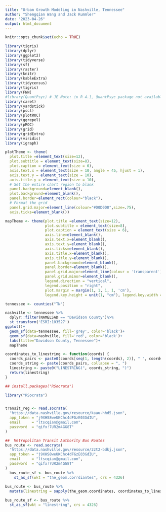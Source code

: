 ```yaml
---
title: "Urban Growth Modeling in Nashville, Tennessee"
author: "Shengqian Wang and Jack Rummler"
date: "2023-04-26"
output: html_document
---
```


```r
knitr::opts_chunk$set(echo = TRUE)

library(tigris)
library(dplyr)
library(ggplot2)
library(tidyverse)
library(sf)
library(raster)
library(knitr)
library(kableExtra)
library(tidycensus)
library(tigris)
library(FNN)
#library(QuantPsyc) # JE Note: in R 4.1, QuantPsyc package not available.
library(caret)
library(yardstick)
library(pscl)
library(plotROC) 
library(ggrepel)
library(pROC)
library(grid)
library(gridExtra)
library(viridis)
library(igraph)

plotTheme <- theme(
  plot.title =element_text(size=12),
  plot.subtitle = element_text(size=8),
  plot.caption = element_text(size = 6),
  axis.text.x = element_text(size = 10, angle = 45, hjust = 1),
  axis.text.y = element_text(size = 10),
  axis.title.y = element_text(size = 10),
  # Set the entire chart region to blank
  panel.background=element_blank(),
  plot.background=element_blank(),
  panel.border=element_rect(colour="black"),
  # Format the grid
  panel.grid.major=element_line(colour="#D0D0D0",size=.75),
  axis.ticks=element_blank())

mapTheme <- theme(plot.title =element_text(size=12),
                  plot.subtitle = element_text(size=8),
                  plot.caption = element_text(size = 6),
                  axis.line=element_blank(),
                  axis.text.x=element_blank(),
                  axis.text.y=element_blank(),
                  axis.ticks=element_blank(),
                  axis.title.x=element_blank(),
                  axis.title.y=element_blank(),
                  panel.background=element_blank(),
                  panel.border=element_blank(),
                  panel.grid.major=element_line(colour = 'transparent'),
                  panel.grid.minor=element_blank(),
                  legend.direction = "vertical", 
                  legend.position = "right",
                  plot.margin = margin(1, 1, 1, 1, 'cm'),
                  legend.key.height = unit(1, "cm"), legend.key.width = unit(0.2, "cm"))
```

```r
tennessee <- counties("TN")

nashville <- tennessee %>%
  dplyr::filter(NAMELSAD == "Davidson County")%>%
  st_transform('ESRI:103527')
ggplot()+
  geom_sf(data=tennessee, fill='grey', color='black')+
  geom_sf(data=nashville, fill='red', color='black')+
  labs(title="Davidson County, Tennessee")+
  mapTheme
```
```r
coordinates_to_linestring <- function(coords) {
  coords_pairs <- paste0(coords[seq(1, length(coords), 2)], " ", coords[seq(2, length(coords), 2)])
  coords_string <- paste(coords_pairs, collapse = ", ")
  linestring <- paste0("LINESTRING(", coords_string, ")")
  return(linestring)
}

```

```r
## install.packages("RSocrata")

library("RSocrata")


transit_reg <- read.socrata(
  "https://data.nashville.gov/resource/kaau-hhd5.json",
  app_token = "j9XHS8weUKChc4dFGzE03GdIU",
  email     = "ltscqian@gmail.com",
  password  = "qifx!7UR2m4GG8T"
)

##  Metropolitan Transit Authority Bus Routes
bus_route <- read.socrata(
  "https://data.nashville.gov/resource/22t2-bdkj.json",
  app_token = "j9XHS8weUKChc4dFGzE03GdIU",
  email     = "ltscqian@gmail.com",
  password  = "qifx!7UR2m4GG8T"
)
  bus_route_sf <- bus_route %>%
    st_as_sf(wkt = "the_geom.corrdiantes", crs = 4326)
  
bus_route <- bus_route %>%
  mutate(linestring = sapply(the_geom.coordinates, coordinates_to_linestring))

bus_route_sf <- bus_route %>%
  st_as_sf(wkt = "linestring", crs = 4326)
  
```

